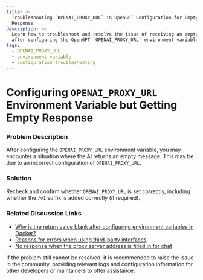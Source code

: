 ```yaml
---
title: >-
  Troubleshooting `OPENAI_PROXY_URL` in OpenGPT Configuration for Empty
  Response
description: >-
  Learn how to troubleshoot and resolve the issue of receiving an empty response
  after configuring the OpenGPT `OPENAI_PROXY_URL` environment variable.
tags:
  - OPENAI_PROXY_URL
  - environment variable
  - configuration troubleshooting
---
```


# Configuring `OPENAI_PROXY_URL` Environment Variable but Getting Empty Response

### Problem Description

After configuring the `OPENAI_PROXY_URL` environment variable, you may encounter a situation where the AI returns an empty message. This may be due to an incorrect configuration of `OPENAI_PROXY_URL`.

### Solution

Recheck and confirm whether `OPENAI_PROXY_URL` is set correctly, including whether the `/v1` suffix is added correctly (if required).

### Related Discussion Links

- [Why is the return value blank after configuring environment variables in Docker?](https://github.com/lobehub/lobe-chat/discussions/623)
- [Reasons for errors when using third-party interfaces](https://github.com/lobehub/lobe-chat/discussions/734)
- [No response when the proxy server address is filled in for chat](https://github.com/lobehub/lobe-chat/discussions/1065)

If the problem still cannot be resolved, it is recommended to raise the issue in the community, providing relevant logs and configuration information for other developers or maintainers to offer assistance.
